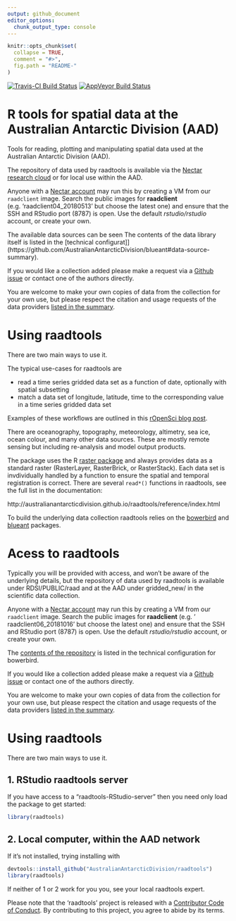 ```yaml
---
output: github_document
editor_options: 
  chunk_output_type: console
---
```


<!-- README.md is generated from README.Rmd. Please edit that file -->

```r
knitr::opts_chunk$set(
  collapse = TRUE,
  comment = "#>",
  fig.path = "README-"
)
```

[![Travis-CI Build Status](https://travis-ci.org/AustralianAntarcticDivision/raadtools.svg?branch=master)](https://travis-ci.org/AustralianAntarcticDivision/raadtools)
[![AppVeyor Build Status](https://ci.appveyor.com/api/projects/status/github/AustralianAntarcticDivision/raadtools?branch=master&svg=true)](https://ci.appveyor.com/project/AustralianAntarcticDivision/raadtools)


# R tools for spatial data at the Australian Antarctic Division (AAD)

Tools for reading, plotting and manipulating spatial data used at the Australian Antarctic Division (AAD).

The repository of data used by raadtools is available via the [Nectar research cloud](https://dashboard.rc.nectar.org.au) or
for local use within the AAD. 

Anyone with a [Nectar account](https://dashboard.rc.nectar.org.au) may run this by creating a VM from our `raadclient` image. Search the public images for **raadclient** (e.g. 'raadclient04_20180513' but choose the latest one) and ensure that the SSH and RStudio port (8787) is open. Use the default *rstudio/rstudio* account, or create your own. 

The available data sources can be seen The contents of the data library itself is listed in the [technical configurat]](https://github.com/AustralianAntarcticDivision/blueant#data-source-summary). 

If you would like a collection added please make a request via a [Github issue](https://github.com/AustralianAntarcticDivision/bowerbird/issues/new) or contact one of the authors directly. 

You are welcome to make your own copies of data from the collection for your own use, but please respect the citation and usage requests of the data providers [listed in the summary](https://github.com/AustralianAntarcticDivision/blueant#data-source-summary).


# Using raadtools 

There are two main ways to use it. 

The typical use-cases for raadtools are

* read a time series gridded data set as a function of date, optionally with spatial subsetting
* match a data set of longitude, latitude, time to the corresponding value in a time series gridded data set

Examples of these workflows are outlined in this [rOpenSci blog post](https://ropensci.org/blog/2018/11/13/antarctic/). 

There are oceanography, topography, meteorology, altimetry, sea ice, ocean colour, and many other data sources. These are mostly remote sensing but including re-analysis and model output products. 

The package uses the R [raster package]( https://CRAN.R-project.org/package=raster) and always provides data as a standard raster (RasterLayer, RasterBrick, or RasterStack). Each data set is invdividually handled by a function to ensure the spatial and temporal registration is correct. There are several `read*()` functions in raadtools, see the full list in the documentation: 

http://australianantarcticdivision.github.io/raadtools/reference/index.html

To build the underlying data collection raadtools relies on the [bowerbird](https://github.com/ropensci/bowerbird) and [blueant](https://github.com/AustralianAntarcticDivision/blueant) packages. 


# Acess to raadtools

Typically you will be provided with access, and won't be aware of the underlying details, but the repository of data used by raadtools is available under RDSI/PUBLIC/raad and at the AAD under gridded_new/ in the scientific data collection.  

Anyone with a [Nectar account](https://dashboard.rc.nectar.org.au) may run this by creating a VM from our `raadclient` image. Search the public images for **raadclient** (e.g. '	raadclient06_20181016' but choose the latest one) and ensure that the SSH and RStudio port (8787) is open. Use the default *rstudio/rstudio* account, or create your own. 

The [contents of the repository](https://github.com/AustralianAntarcticDivision/blueant#data-source-summary) is listed in the
technical configuration for bowerbird. 

If you would like a collection added please make a request via a [Github issue](https://github.com/AustralianAntarcticDivision/bowerbird/issues/new) or contact one of the authors directly. 

You are welcome to make your own copies of data from the collection for your own use, but please respect the citation and usage requests of the data providers [listed in the summary](https://github.com/AustralianAntarcticDivision/blueant#data-source-summary).


# Using raadtools 

There are two main ways to use it. 

## 1. RStudio raadtools server

If you have access to a "raadtools-RStudio-server" then you need only load the package to get started: 

```r
library(raadtools)
```

## 2. Local computer, within the AAD network

If it's not installed, trying installing with 

```r
devtools::install_github("AustralianAntarcticDivision/raadtools")
library(raadtools)
```

If neither of 1 or 2 work for you you, see your local raadtools expert. 



Please note that the 'raadtools' project is released with a
[Contributor Code of Conduct](CODE_OF_CONDUCT.md).
By contributing to this project, you agree to abide by its terms.
